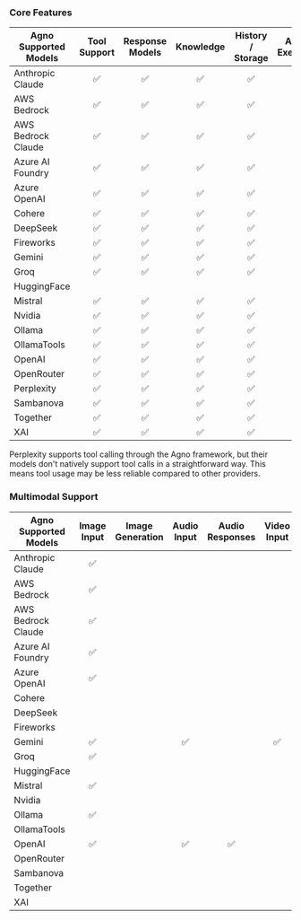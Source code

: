 ### Core Features

| Agno Supported Models | Tool Support | Response Models | Knowledge | History / Storage | Async Execution | Async Tool Support |
| --------------------- | :----------: | :-------------: | :-------: | :---------------: | :-------------: | :---------------: |
| Anthropic Claude      |      ✅      |       ✅        |    ✅     |        ✅         |      ✅         |        ✅         |
| AWS Bedrock           |      ✅      |       ✅        |    ✅     |        ✅         |                 |                 |
| AWS Bedrock Claude    |      ✅      |       ✅        |    ✅     |        ✅         |       ✅         |       ✅        |
| Azure AI Foundry      |      ✅      |       ✅        |    ✅     |        ✅         |       ✅        |        ✅         |
| Azure OpenAI          |      ✅      |       ✅        |    ✅     |        ✅         |       ✅        |        ✅         |
| Cohere                |      ✅      |       ✅        |    ✅     |        ✅         |       ✅        |        ✅          |
| DeepSeek              |      ✅      |       ✅        |    ✅     |       ✅          |       ✅        |        ✅         |
| Fireworks             |      ✅      |       ✅        |    ✅      |       ✅          |       ✅        |        ✅         |
| Gemini                |      ✅      |       ✅        |    ✅     |        ✅         |        ✅       |        ✅         |
| Groq                  |      ✅      |       ✅        |    ✅     |        ✅         |       ✅        |        ✅         |
| HuggingFace           |              |                 |           |                   |       ✅        |                   |
| Mistral               |      ✅      |       ✅         |   ✅      |       ✅           |      ✅         |       ✅           |
| Nvidia                |      ✅      |       ✅         |   ✅      |       ✅           |      ✅         |       ✅           |
| Ollama                |      ✅      |       ✅         |   ✅      |       ✅           |      ✅         |       ✅           |
| OllamaTools           |      ✅      |       ✅        |    ✅     |        ✅         |       ✅        |        ✅       |
| OpenAI                |      ✅      |       ✅        |    ✅     |        ✅         |       ✅        |        ✅         |
| OpenRouter            |      ✅      |       ✅        |    ✅     |        ✅         |       ✅        |        ✅         |
| Perplexity            |      ✅      |       ✅        |    ✅     |        ✅         |       ✅        |        ✅         |
| Sambanova             |      ✅      |       ✅        |    ✅      |       ✅          |       ✅        |        ✅         |
| Together              |      ✅      |       ✅        |    ✅     |       ✅          |       ✅        |        ✅         |
| XAI                   |      ✅      |       ✅        |    ✅     |       ✅          |       ✅        |        ✅         |

<Note> Perplexity supports tool calling through the Agno framework, but their models don't natively support tool calls in a straightforward way. This means tool usage may be less reliable compared to other providers. </Note>


### Multimodal Support

| Agno Supported Models | Image Input | Image Generation | Audio Input | Audio Responses | Video Input |
| --------------------- | :---------: | :--------------: | :---------: | :-------------: | :---------: |
| Anthropic Claude      |     ✅      |                  |             |                 |             |
| AWS Bedrock           |     ✅       |                  |             |                 |             |
| AWS Bedrock Claude    |     ✅       |                  |             |                 |             |
| Azure AI Foundry      |     ✅       |                  |             |                 |             |
| Azure OpenAI          |     ✅       |                  |             |                 |             |
| Cohere                |             |                  |             |                 |             |
| DeepSeek              |             |                  |             |                 |             |
| Fireworks             |             |                  |             |                 |             |
| Gemini                |     ✅      |                  |     ✅      |                 |     ✅      |
| Groq                  |     ✅      |                  |             |                 |             |
| HuggingFace           |             |                  |             |                 |             |
| Mistral               |     ✅      |                  |             |                 |             |
| Nvidia                |             |                  |             |                 |             |
| Ollama                |     ✅      |                  |             |                 |             |
| OllamaTools           |             |                  |             |                 |             |
| OpenAI                |     ✅      |                  |     ✅      |       ✅        |           |
| OpenRouter            |             |                  |             |                 |             |
| Sambanova             |             |                  |             |                 |             |
| Together              |             |                  |             |                 |             |
| XAI                   |             |                  |             |                 |             |
